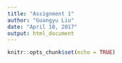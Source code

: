 ```yaml
---
title: "Assignment 1"
author: "Guangyu Liu"
date: "April 10, 2017"
output: html_document
---
```


```r
knitr::opts_chunk$set(echo = TRUE)
```


